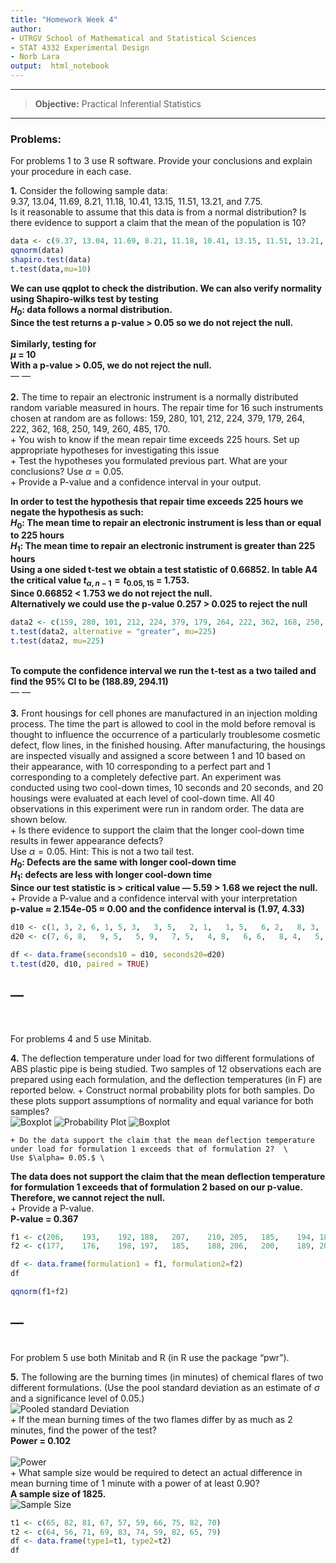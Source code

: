 ```yaml
---
title: "Homework Week 4"
author:
- UTRGV School of Mathematical and Statistical Sciences
- STAT 4332 Experimental Design
- Norb Lara
output:  html_notebook
---
```


---

>**Objective:** Practical Inferential Statistics

---


### Problems:

For problems 1 to 3 use R software. Provide your conclusions and explain your procedure in each case.

**1.** Consider the following sample data:  
9.37, 13.04, 11.69, 8.21, 11.18, 10.41, 13.15, 11.51, 13.21, and 7.75.  
Is it reasonable to assume that this
data is from a normal distribution?  Is there evidence to support a claim
that the mean of the population is 10?
```r
data <- c(9.37, 13.04, 11.69, 8.21, 11.18, 10.41, 13.15, 11.51, 13.21, 7.75)
qqnorm(data)
shapiro.test(data)
t.test(data,mu=10)
```
**We can use qqplot to check the distribution. We can also verify normality using Shapiro-wilks test by testing \
$H_0$: data follows a normal distribution. \
Since the test returns a p-value > 0.05 so we do not reject the null. \
\
Similarly, testing for \
$\mu$ = 10 \
With a p-value > 0.05, we do not reject the null. ** \
---
---
\
\
**2.** The time to repair an electronic instrument is a normally distributed random variable measured in hours.  The repair time for 16 such instruments chosen at random are as follows: 159,	280,	101,	212, 224,	379,	179,	264, 222,	362,	168,	250, 149,	260,	485,	170.\
    + You wish to know if the mean repair time exceeds 225 hours.  Set up appropriate hypotheses for investigating this issue\
    + Test the hypotheses you formulated previous part. What are your conclusions?  Use $\alpha=0.05.$\
    + Provide a P-value and a confidence interval in your output.\
    
**In order to test the hypothesis that repair time exceeds 225 hours we negate the hypothesis as such:**\
**$H_0$: The mean time to repair an electronic instrument is less than or equal to 225 hours** \
**$H_1$: The mean time to repair an electronic instrument is greater than 225 hours** \
**Using a one sided t-test we obtain a test statistic of 0.66852. In table A4 the critical value $t_{\alpha, n-1} = t_{0.05, 15}$ = 1.753.**\
**Since 0.66852 < 1.753 we do not reject the null.** \
**Alternatively we could use the p-value 0.257 > 0.025 to reject the null**
```r
data2 <- c(159,	280, 101, 212, 224,	379, 179, 264, 222,	362, 168, 250, 149,	260, 485, 170)
t.test(data2, alternative = "greater", mu=225)
t.test(data2, mu=225)
```
\
**To compute the confidence interval we run the t-test as a two tailed and find the 95% CI to be (188.89, 294.11)**\
---
---
\
\
**3.** Front housings for cell phones are manufactured in an injection molding process.  The time the part is allowed to cool in the mold before removal is thought to influence the occurrence of a particularly troublesome cosmetic defect, flow lines, in the finished housing.  After manufacturing, the housings are inspected visually and assigned a score between 1 and 10 based on their appearance, with 10 corresponding to a perfect part and 1 corresponding to a completely defective part.  An experiment was conducted using two cool-down times, 10 seconds and 20 seconds, and 20 housings were evaluated at each level of cool-down time.  All 40 observations in this experiment were run in random order. The data are shown below. \
    + Is there evidence to support the claim that the longer cool-down time results in fewer appearance defects?  \
    Use $\alpha= 0.05.$ Hint: This is not a two tail test. \
    **$H_0$: Defects are the same with longer cool-down time** \
    **$H_1$: defects are less with longer cool-down time** \
    **Since our test statistic is > critical value --- 5.59 > 1.68 we reject the null.** \
   + Provide a P-value and a confidence interval with your interpretation\
   **p-value $\approx$ 2.154e-05 $\approx$ 0.00 and the confidence interval is (1.97, 4.33) ** 
   
   
```r
d10 <- c(1, 3, 2, 6, 1,	5, 3,	3, 5,	2, 1,	1, 5,	6, 2,	8, 3,	2, 5,	3)
d20 <- c(7,	6, 8,	9, 5,	5, 9,	7, 5,	4, 8,	6, 6,	8, 4,	5, 6,	8, 7,	7)

df <- data.frame(seconds10 = d10, seconds20=d20)
t.test(d20, d10, paired = TRUE)
```
---
---
\

For problems 4 and 5 use Minitab.\

**4.** The deflection temperature under load for two different formulations of ABS plastic pipe is being studied.  Two samples of 12 observations each are prepared using each formulation, and the deflection temperatures (in F) are reported below.
    + Construct normal probability plots for both samples.  Do these plots support assumptions of normality and equal variance for both samples? \
    ![Boxplot](Hw4-4a.png)
    ![Probability Plot](Hw4-4b.png)
    ![Boxplot](Hw4-4c.png)

    

    + Do the data support the claim that the mean deflection temperature under load for formulation 1 exceeds that of formulation 2?  \
    Use $\alpha= 0.05.$ \
**The data does not support the claim that the mean deflection temperature for formulation 1 exceeds that of formulation 2 based on our p-value. Therefore, we cannot reject the null.** \
        + Provide a P-value.\
        **P-value = 0.367**
```r

f1 <- c(206,	193,	192, 188,	207,	210, 205,	185,	194, 187,	189,	178)
f2 <- c(177,	176,	198, 197,	185,	188, 206,	200,	189, 201,	197,	203)

df <- data.frame(formulation1 = f1, formulation2=f2)
df
```
```r
qqnorm(f1+f2)
```
---
---
\
For problem 5 use both Minitab and R (in R use the package "pwr").\

**5.** The following are the burning times (in minutes) of chemical flares of two different formulations. (Use the pool standard deviation as an estimate of $\sigma$ and a significance level of 0.05.) \
![Pooled standard Deviation](Hw4-5a.png) \
    + If the mean burning times of the two flames differ by as much as 2 minutes, find the power of the test? \
    **Power = 0.102**\
    \
    ![Power](Hw4-5b.png) \
    + What sample size would be required to detect an actual difference in mean burning time of 1 minute with a power of at least 0.90? \
    **A sample size of 1825.**\
    ![Sample Size](Hw4-5c.png)\
    
```r
t1 <- c(65, 82, 81,	67, 57,	59, 66,	75, 82,	70)
t2 <- c(64,	56, 71,	69, 83,	74, 59,	82, 65,	79)
df <- data.frame(type1=t1, type2=t2)
df

```




























